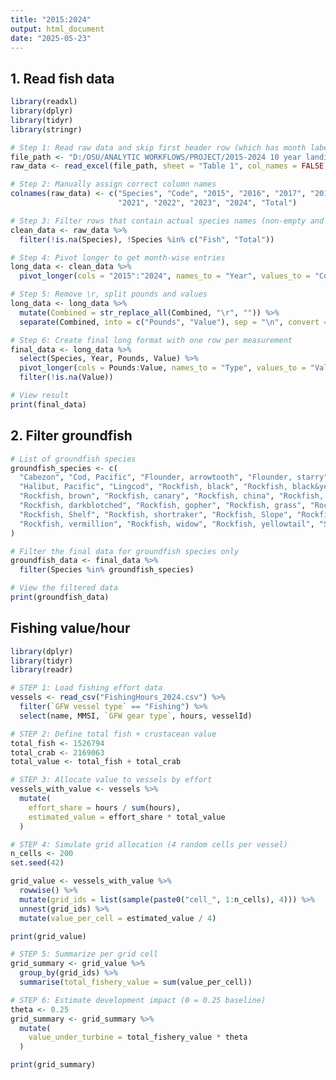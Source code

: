 ---
title: "2015:2024"
output: html_document
date: "2025-05-23"
---

## 1. Read fish data
```{r}
library(readxl)
library(dplyr)
library(tidyr)
library(stringr)

# Step 1: Read raw data and skip first header row (which has month labels)
file_path <- "D:/OSU/ANALYTIC WORKFLOWS/PROJECT/2015-2024 10 year landings.xlsx"
raw_data <- read_excel(file_path, sheet = "Table 1", col_names = FALSE, skip = 1)

# Step 2: Manually assign correct column names
colnames(raw_data) <- c("Species", "Code", "2015", "2016", "2017", "2018", "2019", "2020",
                        "2021", "2022", "2023", "2024", "Total")

# Step 3: Filter rows that contain actual species names (non-empty and not header)
clean_data <- raw_data %>%
  filter(!is.na(Species), !Species %in% c("Fish", "Total"))

# Step 4: Pivot longer to get month-wise entries
long_data <- clean_data %>%
  pivot_longer(cols = "2015":"2024", names_to = "Year", values_to = "Combined")

# Step 5: Remove \r, split pounds and values
long_data <- long_data %>%
  mutate(Combined = str_replace_all(Combined, "\r", "")) %>%
  separate(Combined, into = c("Pounds", "Value"), sep = "\n", convert = TRUE)

# Step 6: Create final long format with one row per measurement
final_data <- long_data %>%
  select(Species, Year, Pounds, Value) %>%
  pivot_longer(cols = Pounds:Value, names_to = "Type", values_to = "Value") %>%
  filter(!is.na(Value))

# View result
print(final_data)
```

## 2. Filter groundfish
```{r}
# List of groundfish species
groundfish_species <- c(
  "Cabezon", "Cod, Pacific", "Flounder, arrowtooth", "Flounder, starry", "Greenling sp.",
  "Halibut, Pacific", "Lingcod", "Rockfish, black", "Rockfish, black&yellow", "Rockfish, blue",
  "Rockfish, brown", "Rockfish, canary", "Rockfish, china", "Rockfish, copper",
  "Rockfish, darkblotched", "Rockfish, gopher", "Rockfish, grass", "Rockfish, Rougheye/blacks",
  "Rockfish, Shelf", "Rockfish, shortraker", "Rockfish, Slope", "Rockfish, tiger",
  "Rockfish, vermillion", "Rockfish, widow", "Rockfish, yellowtail", "Sablefish"
)

# Filter the final data for groundfish species only
groundfish_data <- final_data %>% 
  filter(Species %in% groundfish_species)

# View the filtered data
print(groundfish_data)
```


## Fishing value/hour

```{r}
library(dplyr)
library(tidyr)
library(readr)

# STEP 1: Load fishing effort data
vessels <- read_csv("FishingHours_2024.csv") %>%
  filter(`GFW vessel type` == "Fishing") %>%
  select(name, MMSI, `GFW gear type`, hours, vesselId)

# STEP 2: Define total fish + crustacean value
total_fish <- 1526794
total_crab <- 2169063
total_value <- total_fish + total_crab

# STEP 3: Allocate value to vessels by effort
vessels_with_value <- vessels %>%
  mutate(
    effort_share = hours / sum(hours),
    estimated_value = effort_share * total_value
  )

# STEP 4: Simulate grid allocation (4 random cells per vessel)
n_cells <- 200
set.seed(42)

grid_value <- vessels_with_value %>%
  rowwise() %>%
  mutate(grid_ids = list(sample(paste0("cell_", 1:n_cells), 4))) %>%
  unnest(grid_ids) %>%
  mutate(value_per_cell = estimated_value / 4)

print(grid_value)
```


```{r}
# STEP 5: Summarize per grid cell
grid_summary <- grid_value %>%
  group_by(grid_ids) %>%
  summarise(total_fishery_value = sum(value_per_cell))

# STEP 6: Estimate development impact (θ = 0.25 baseline)
theta <- 0.25
grid_summary <- grid_summary %>%
  mutate(
    value_under_turbine = total_fishery_value * theta
  )

print(grid_summary)
```



